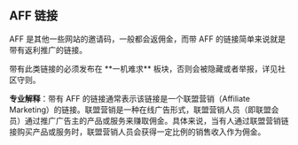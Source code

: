 
## AFF 链接

AFF 是其他一些网站的邀请码，一般都会返佣金，而带 AFF 的链接简单来说就是带有返利推广的链接。

<Callout type="warning" title="">
    带有此类链接的必须发布在 **一机难求** 板块，否则会被隐藏或者举报，详见社区守则。
</Callout>

**专业解释**：带有 AFF 的链接通常表示该链接是一个联盟营销（Affiliate Marketing）的链接。联盟营销是一种在线广告形式，联盟营销人员（即联盟会员）通过推广广告主的产品或服务来赚取佣金。具体来说，当有人通过联盟营销链接购买产品或服务时，联盟营销人员会获得一定比例的销售收入作为佣金。


